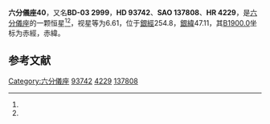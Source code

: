 {{Starbox begin
| name = 六分儀座40
}}
{{Starbox observe
| epoch = [[J2000.0|J2000.0]]
| constell = [[六分儀座|六分儀座]]<ref name=SIMBAD>{{cite web
 | url=http://simbad.u-strasbg.fr/simbad/sim-id?Ident=HR+4229
 | title=Pulsating variable Star
 | publisher=Centre de Données astronomiques de Strasbourg
 | work=SIMBAD
 | accessdate=2012-07-13
 | archive-date=2016-03-17
 | archive-url=https://web.archive.org/web/20160317085021/http://simbad.u-strasbg.fr/simbad/sim-id?Ident=HR+4229
 | dead-url=no
 }}</ref><ref name=DATA>{{cite web
 | url=http://vizier.u-strasbg.fr/viz-bin/VizieR-5?-out.add=.&-source=5050&-corr=PK=HR&-out.max=9999&HR=4229
 | title=VizieR Detailed Page
 | accessdate=2012-07-13
 | archive-date=2016-03-05
 | archive-url=https://web.archive.org/web/20160305013521/http://vizier.u-strasbg.fr/viz-bin/VizieR-5?-out.add=.&-source=5050&-corr=PK=HR&-out.max=9999&HR=4229
 | dead-url=no
 }}</ref>
| 星官 = 
| ra = {{RA|10|49|17.3}}<ref name=SIMBAD /><ref name=DATA />
| dec = {{DEC|-4|1|27}}<ref name=SIMBAD /><ref name=DATA />
| appmag_v = 6.61<ref name=SIMBAD /><ref name=DATA />
}}
{{Starbox character
| class = A2IV<ref name=SIMBAD /><ref name=DATA />
| b-v = 0.22<ref name=SIMBAD /><ref name=DATA />
| u-b = 0.08<ref name=SIMBAD /><ref name=DATA />
| r-i = <ref name=SIMBAD /><ref name=DATA />
| variable = 
}}
{{Starbox astrometry
| radial_v = 0.08
| prop_mo_ra = 14
| parallax = 0.011
| p_error =
}}
{{Starbox catalog
| names =BD-03 2999，[[SAO星表|SAO]] 137808，[[HD星表|HD]] 93742，[[HR星表|HR]] 4229}}
{{Starbox reference |Simbad=HR+4229}}
{{Starbox end}}

'''六分儀座40'''，又名'''BD-03 2999'''，'''HD 93742'''、'''SAO 137808'''、'''HR 4229'''，是[[六分儀座|六分儀座]]的一颗恒星<ref name=SIMBAD /><ref name=DATA />，视星等为6.61，位于[[銀道座標系|銀經]]254.8，[[銀道座標系|銀緯]]47.11，其[[B1900.0|B1900.0]]坐标为赤經{{RA|10|44|13}}，赤緯{{DEC|-3|47.11|43}}。

== 参考文献 ==
{{reflist}}

{{六分仪座恒星}}

[[Category:六分儀座|Category:六分儀座]]
[[Category:HD和HDE天體|93742]]
[[Category:HR天體|4229]]
[[Category:SAO天體|137808]]


{{star-stub}}